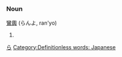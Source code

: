 =={{ja}}==
[[Category:Japanese language|ら]]
===Noun===
[[鸞]][[輿]] (らんよ, ran'yo)

#{{stub}}

[[Category:Definitionless words: Japanese]]
